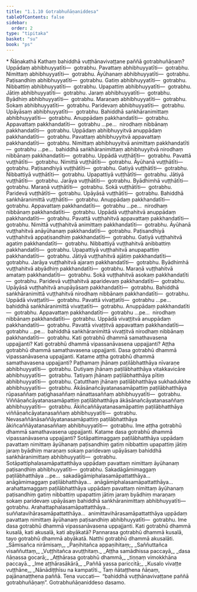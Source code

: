 ```yaml
---
title: "1.1.10 Gotrabhuñāṇaniddesa"
tableOfContents: false
sidebar:
  order: 2
type: "tipitaka"
basket: "su"
book: "ps"
---
```



<DynamicBreadcrumb />

<Paragraph type="center" book="ps">
* Ñāṇakathā
</Paragraph>


<Division number="59" book="ps" bookNo="26" page="4">

<Paragraph number="418" book="ps">
Kathaṃ bahiddhā vuṭṭhānavivaṭṭane paññā gotrabhuñāṇaṃ? Uppādaṃ abhibhuyyatīti—  gotrabhu. Pavattaṃ abhibhuyyatīti—  gotrabhu. Nimittaṃ abhibhuyyatīti—  gotrabhu. Āyūhanaṃ abhibhuyyatīti—  gotrabhu. Paṭisandhiṃ abhibhuyyatīti—  gotrabhu. Gatiṃ abhibhuyyatīti—  gotrabhu. Nibbattiṃ abhibhuyyatīti—  gotrabhu. Upapattiṃ abhibhuyyatīti—  gotrabhu. Jātiṃ abhibhuyyatīti—  gotrabhu. Jaraṃ abhibhuyyatīti—  gotrabhu. Byādhiṃ abhibhuyyatīti—  gotrabhu. Maraṇaṃ abhibhuyyatīti—  gotrabhu. Sokaṃ abhibhuyyatīti—  gotrabhu. Paridevaṃ abhibhuyyatīti—  gotrabhu. Upāyāsaṃ abhibhuyyatīti—  gotrabhu. Bahiddhā saṅkhāranimittaṃ abhibhuyyatīti—  gotrabhu. Anuppādaṃ pakkhandatīti—  gotrabhu. Appavattaṃ pakkhandatīti—  gotrabhu …pe…  nirodhaṃ nibbānaṃ pakkhandatīti—  gotrabhu.
</Paragraph>

<Paragraph number="419" book="ps">
Uppādaṃ abhibhuyyitvā anuppādaṃ pakkhandatīti—  gotrabhu. Pavattaṃ abhibhuyyitvā appavattaṃ pakkhandatīti—  gotrabhu. Nimittaṃ abhibhuyyitvā animittaṃ pakkhandatīti—  gotrabhu …pe…  bahiddhā saṅkhāranimittaṃ abhibhuyyitvā nirodhaṃ nibbānaṃ pakkhandatīti—  gotrabhu.
</Paragraph>

<Paragraph number="420" book="ps">
Uppādā vuṭṭhātīti—  gotrabhu. Pavattā vuṭṭhātīti—  gotrabhu. Nimittā vuṭṭhātīti—  gotrabhu. Āyūhanā vuṭṭhātīti—  gotrabhu. Paṭisandhiyā vuṭṭhātīti—  gotrabhu. Gatiyā vuṭṭhātīti—  gotrabhu. Nibbattiyā vuṭṭhātīti—  gotrabhu. Upapattiyā vuṭṭhātīti—  gotrabhu. Jātiyā vuṭṭhātīti—  gotrabhu. Jarāya vuṭṭhātīti—  gotrabhu. Byādhimhā vuṭṭhātīti—  gotrabhu. Maraṇā vuṭṭhātīti—  gotrabhu. Sokā vuṭṭhātīti—  gotrabhu. Paridevā vuṭṭhātīti—  gotrabhu. Upāyāsā vuṭṭhātīti—  gotrabhu. Bahiddhā saṅkhāranimittā vuṭṭhātīti—  gotrabhu. Anuppādaṃ pakkhandatīti—  gotrabhu. Appavattaṃ pakkhandatīti—  gotrabhu …pe…  nirodhaṃ nibbānaṃ pakkhandatīti—  gotrabhu.
</Paragraph>

<Paragraph number="421" book="ps">
Uppādā vuṭṭhahitvā anuppādaṃ pakkhandatīti—  gotrabhu. Pavattā vuṭṭhahitvā appavattaṃ pakkhandatīti—  gotrabhu. Nimittā vuṭṭhahitvā animittaṃ pakkhandatīti—  gotrabhu. Āyūhanā vuṭṭhahitvā anāyūhanaṃ pakkhandatīti—  gotrabhu. Paṭisandhiyā vuṭṭhahitvā appaṭisandhiṃ pakkhandatīti—  gotrabhu. Gatiyā vuṭṭhahitvā agatiṃ pakkhandatīti—  gotrabhu. Nibbattiyā vuṭṭhahitvā anibbattiṃ pakkhandatīti—  gotrabhu. Upapattiyā vuṭṭhahitvā anupapattiṃ pakkhandatīti—  gotrabhu. Jātiyā vuṭṭhahitvā ajātiṃ pakkhandatīti—  gotrabhu. Jarāya vuṭṭhahitvā ajaraṃ pakkhandatīti—  gotrabhu. Byādhimhā vuṭṭhahitvā abyādhiṃ pakkhandatīti—  gotrabhu. Maraṇā vuṭṭhahitvā amataṃ pakkhandatīti—  gotrabhu. Sokā vuṭṭhahitvā asokaṃ pakkhandatīti—  gotrabhu. Paridevā vuṭṭhahitvā aparidevaṃ pakkhandatīti—  gotrabhu. Upāyāsā vuṭṭhahitvā anupāyāsaṃ pakkhandatīti—  gotrabhu. Bahiddhā saṅkhāranimittā vuṭṭhahitvā nirodhaṃ nibbānaṃ pakkhandatīti—  gotrabhu.
</Paragraph>

<Paragraph number="422" book="ps">
Uppādā vivaṭṭatīti—  gotrabhu. Pavattā vivaṭṭatīti—  gotrabhu …pe…  bahiddhā saṅkhāranimittā vivaṭṭatīti—  gotrabhu. Anuppādaṃ pakkhandatīti—  gotrabhu. Appavattaṃ pakkhandatīti—  gotrabhu …pe…  nirodhaṃ nibbānaṃ pakkhandatīti—  gotrabhu.
</Paragraph>

<Paragraph number="423" book="ps">
Uppādā vivaṭṭitvā anuppādaṃ pakkhandatīti—  gotrabhu. Pavattā vivaṭṭitvā appavattaṃ pakkhandatīti—  gotrabhu …pe…  bahiddhā saṅkhāranimittā vivaṭṭitvā nirodhaṃ nibbānaṃ pakkhandatīti—  gotrabhu.
</Paragraph>

</Division>
<Division number="60" book="ps" bookNo="26" page="4">

<Paragraph number="424" book="ps">
Kati gotrabhū dhammā samathavasena uppajjanti? Kati gotrabhū dhammā vipassanāvasena uppajjanti? Aṭṭha gotrabhū dhammā samathavasena uppajjanti. Dasa gotrabhū dhammā vipassanāvasena uppajjanti.
</Paragraph>

<Paragraph number="425" book="ps">
Katame aṭṭha gotrabhū dhammā samathavasena uppajjanti? Paṭhamaṃ jhānaṃ paṭilābhatthāya nīvaraṇe abhibhuyyatīti—  gotrabhu. Dutiyaṃ jhānaṃ paṭilābhatthāya vitakkavicāre abhibhuyyatīti—  gotrabhu. Tatiyaṃ jhānaṃ paṭilābhatthāya pītiṃ abhibhuyyatīti—  gotrabhu. Catutthaṃ jhānaṃ paṭilābhatthāya sukhadukkhe abhibhuyyatīti—  gotrabhu. Ākāsānañcāyatanasamāpattiṃ paṭilābhatthāya rūpasaññaṃ paṭighasaññaṃ nānattasaññaṃ abhibhuyyatīti—  gotrabhu. Viññāṇañcāyatanasamāpattiṃ paṭilābhatthāya ākāsānañcāyatanasaññaṃ abhibhuyyatīti—  gotrabhu. Ākiñcaññāyatanasamāpattiṃ paṭilābhatthāya viññāṇañcāyatanasaññaṃ abhibhuyyatīti—  gotrabhu. Nevasaññānāsaññāyatanasamāpattiṃ paṭilābhatthāya ākiñcaññāyatanasaññaṃ abhibhuyyatīti—  gotrabhu. Ime aṭṭha gotrabhū dhammā samathavasena uppajjanti.
</Paragraph>

<Paragraph number="426" book="ps">
Katame dasa gotrabhū dhammā vipassanāvasena uppajjanti? Sotāpattimaggaṃ paṭilābhatthāya uppādaṃ pavattaṃ nimittaṃ āyūhanaṃ paṭisandhiṃ gatiṃ nibbattiṃ upapattiṃ jātiṃ jaraṃ byādhiṃ maraṇaṃ sokaṃ paridevaṃ upāyāsaṃ bahiddhā saṅkhāranimittaṃ abhibhuyyatīti—  gotrabhu. Sotāpattiphalasamāpattatthāya uppādaṃ pavattaṃ nimittaṃ āyūhanaṃ paṭisandhiṃ abhibhuyyatīti—  gotrabhu. Sakadāgāmimaggaṃ paṭilābhatthāya …pe…  sakadāgāmiphalasamāpattatthāya…  anāgāmimaggaṃ paṭilābhatthāya…  anāgāmiphalasamāpattatthāya…  arahattamaggaṃ paṭilābhatthāya uppādaṃ pavattaṃ nimittaṃ āyūhanaṃ paṭisandhiṃ gatiṃ nibbattiṃ upapattiṃ jātiṃ jaraṃ byādhiṃ maraṇaṃ sokaṃ paridevaṃ upāyāsaṃ bahiddhā saṅkhāranimittaṃ abhibhuyyatīti—  gotrabhu. Arahattaphalasamāpattatthāya…  suññatavihārasamāpattatthāya…  animittavihārasamāpattatthāya uppādaṃ pavattaṃ nimittaṃ āyūhanaṃ paṭisandhiṃ abhibhuyyatīti—  gotrabhu. Ime dasa gotrabhū dhammā vipassanāvasena uppajjanti.
</Paragraph>

<Paragraph number="427" book="ps">
Kati gotrabhū dhammā kusalā, kati akusalā, kati abyākatā? Pannarasa gotrabhū dhammā kusalā, tayo gotrabhū dhammā abyākatā. Natthi gotrabhū dhammā akusalāti.
</Paragraph>

<Paragraph number="428" type="verses" book="ps">
_Sāmisañca nirāmisaṃ,_  
_Paṇihitañca appaṇihitaṃ;_  
_Saññuttañca visaññuttaṃ,_  
_Vuṭṭhitañca avuṭṭhitaṃ._  

</Paragraph>

<Paragraph number="429" type="verses" book="ps">
_Aṭṭha samādhissa paccayā,_  
_dasa ñāṇassa gocarā;_  
_Aṭṭhārasa gotrabhū dhammā,_  
_tiṇṇaṃ vimokkhāna paccayā._  

</Paragraph>

<Paragraph number="430" type="verses" book="ps">
_Ime aṭṭhārasākārā,_  
_Paññā yassa pariccitā;_  
_Kusalo vivaṭṭe vuṭṭhāne,_  
_Nānādiṭṭhīsu na kampatīti._  

</Paragraph>

<Paragraph number="431" book="ps">
Taṃ ñātaṭṭhena ñāṇaṃ, pajānanaṭṭhena paññā. Tena vuccati—  “bahiddhā vuṭṭhānavivaṭṭane paññā gotrabhuñāṇaṃ”.

</Paragraph>
</Division>

<Paragraph number="432" type="center" book="ps">
Gotrabhuñāṇaniddeso dasamo.
</Paragraph>